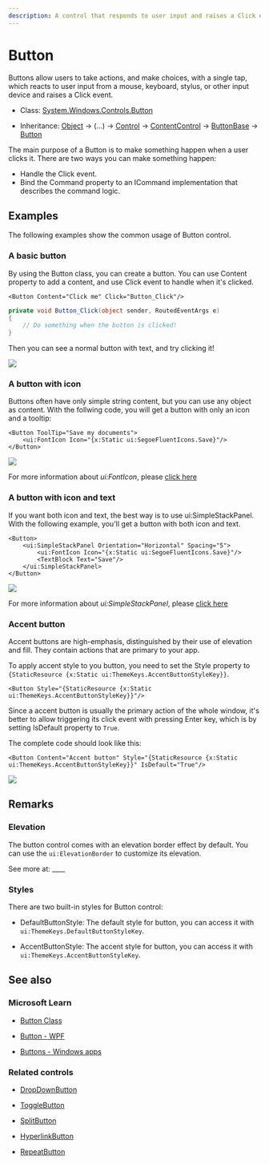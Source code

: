 ```yaml
---
description: A control that responds to user input and raises a Click event.
---
```


# Button

Buttons allow users to take actions, and make choices, with a single tap, which reacts to user input from a mouse, keyboard, stylus, or other input device and raises a Click event. 

- Class: [System.Windows.Controls](https://learn.microsoft.com/en-us/dotnet/api/system.windows.controls)[.Button](https://learn.microsoft.com/en-us/dotnet/api/system.windows.controls.button)

- Inheritance: [Object](https://learn.microsoft.com/en-us/dotnet/api/system.object) → (...) → [Control](https://learn.microsoft.com/en-us/dotnet/api/system.windows.controls.control) → [ContentControl](https://learn.microsoft.com/en-us/dotnet/api/system.windows.controls.contentcontrol) → [ButtonBase](https://learn.microsoft.com/en-us/dotnet/api/system.windows.controls.primitives.buttonbase) → [Button](https://learn.microsoft.com/en-us/dotnet/api/system.windows.controls.button)

The main purpose of a Button is to make something happen when a user clicks it. There are two ways you can make something happen:

- Handle the Click event.
- Bind the Command property to an ICommand implementation that describes the command logic.


## Examples

The following examples show the common usage of Button control.

### A basic button

By using the Button class, you can create a button. You can use Content property to add a content, and use Click event to handle when it's clicked.

```xaml
<Button Content="Click me" Click="Button_Click"/>
```
```csharp
private void Button_Click(object sender, RoutedEventArgs e)
{
    // Do something when the button is clicked!
}
```

Then you can see a normal button with text, and try clicking it!

![](a-basic-button.png)

### A button with icon

Buttons often have only simple string content, but you can use any object as content. With the follwing code, you will get a button with only an icon and a tooltip:

```xaml
<Button ToolTip="Save my documents">
    <ui:FontIcon Icon="{x:Static ui:SegoeFluentIcons.Save}"/>
</Button>
```

![](button-with-icon-only.png)

For more information about *ui:FontIcon*, please [click here](../media/icon-elements#FontIcon)

### A button with icon and text

If you want both icon and text, the best way is to use ui:SimpleStackPanel. With the following example, you'll get a button with both icon and text.

```xaml
<Button>
    <ui:SimpleStackPanel Orientation="Horizontal" Spacing="5">
        <ui:FontIcon Icon="{x:Static ui:SegoeFluentIcons.Save}"/>
        <TextBlock Text="Save"/>
    </ui:SimpleStackPanel>
</Button>
```

![](a-button-with-icon-and-text.png)

For more information about *ui:SimpleStackPanel*, please [click here](../layout/simple-stack-panel)

### Accent button

Accent buttons are high-emphasis, distinguished by their use of elevation and fill. They contain actions that are primary to your app.

To apply accent style to you button, you need to set the Style property to `{StaticResource {x:Static ui:ThemeKeys.AccentButtonStyleKey}}`.

```xaml
<Button Style="{StaticResource {x:Static ui:ThemeKeys.AccentButtonStyleKey}}"/>
```

Since a accent button is usually the primary action of the whole window, it's better to allow triggering its click event with pressing Enter key, which is by setting IsDefault property to `True`.

The complete code should look like this:

```xaml
<Button Content="Accent button" Style="{StaticResource {x:Static ui:ThemeKeys.AccentButtonStyleKey}}" IsDefault="True"/>
```

![](accent-button.png)

## Remarks

### Elevation

The button control comes with an elevation border effect by default. You can use the `ui:ElevationBorder` to customize its elevation.

See more at: ____

### Styles

There are two built-in styles for Button control:

- DefaultButtonStyle: The default style for button, you can access it with `ui:ThemeKeys.DefaultButtonStyleKey`.

- AccentButtonStyle: The accent style for button, you can access it with `ui:ThemeKeys.AccentButtonStyleKey`.

## See also

### Microsoft Learn

- [Button Class](https://learn.microsoft.com/en-us/dotnet/api/system.windows.controls.button)

- [Button - WPF](https://learn.microsoft.com/en-us/dotnet/desktop/wpf/controls/button)

- [Buttons - Windows apps](https://learn.microsoft.com/en-us/windows/apps/design/controls/buttons)

### Related controls

- [DropDownButton](./dropdown-button)

- [ToggleButton](./toggle-button)

- [SplitButton](./split-button)

- [HyperlinkButton](./hyperlink-button)

- [RepeatButton](./repeat-button)